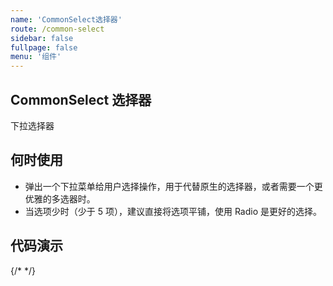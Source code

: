 ```yaml
---
name: 'CommonSelect选择器'
route: /common-select
sidebar: false
fullpage: false
menu: '组件'
---
```



## CommonSelect 选择器

下拉选择器

## 何时使用

- 弹出一个下拉菜单给用户选择操作，用于代替原生的选择器，或者需要一个更优雅的多选器时。
- 当选项少时（少于 5 项），建议直接将选项平铺，使用 Radio 是更好的选择。

## 代码演示

<Row gutter={24}>
  <Col span={12}>
    {/* <PlaygroundPro code={} component={} title="基本使用" /> */}
  </Col>
  <Col span={12} />
</Row>
